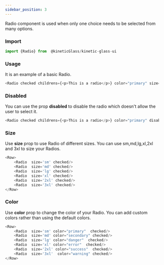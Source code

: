 ```yaml
---
sidebar_position: 3
---
```

 
Radio component is used when only one choice needs to be selected from many options.


### Import
```js title=" Radio.js" bash
import {Radio} from  @kineticGlass/kinetic-glass-ui
```
### Usage
It is an example of a basic Radio.
```js title="Radio.js" bash
<Radio checked childrens={<p>This is a radio</p>} color="primary" size="2xl"/>
```
### Disabled
You can use the prop **disabled** to disable the radio which doesn't allow the user to select it.
```js title=" Radio.js" bash
<Radio checked childrens={<p>This is a radio</p>} color="primary" disabled size="2xl"/>
```
### Size
Use **size** prop to use Radio of different sizes. You can use sm,md,lg,xl,2xl and 3xl to size your Radios.
```js title=" Radio.js" bash
<Row>
    <Radio  size='sm' checked/>
    <Radio  size='md' checked/>
    <Radio  size='lg' checked/>
    <Radio  size='xl' checked/>
    <Radio  size='2xl' checked/>
    <Radio  size='3xl' checked/>
</Row>
```
### Color
Use **color** prop to change the color of your Radio. You can add custom colors rather than using the default colors.
```js title=" Radio.js" bash
<Row>
    <Radio  size='sm' color="primary"  checked/>
    <Radio  size='md' color="secondary" checked/>
    <Radio  size='lg' color="danger"  checked/>
    <Radio  size='xl' color="error"  checked/>
    <Radio  size='2xl' color="success"  checked/>
    <Radio  size='3xl'  color="warning" checked/>      
</Row>
